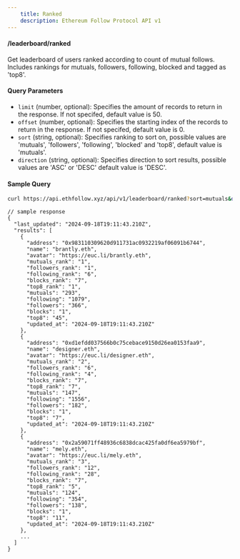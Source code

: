 ```yaml
---
    title: Ranked
    description: Ethereum Follow Protocol API v1
---
```


#### /leaderboard/ranked
Get leaderboard of users ranked according to count of mutual follows. Includes rankings for mutuals, followers, following, blocked and tagged as 'top8'. 



#### Query Parameters
- `limit` (number, optional): Specifies the amount of records to return in the response. If not specifed, default value is 50.
- `offset` (number, optional): Specifies the starting index of the records to return in the response. If not specifed, default value is 0.
- `sort` (string, optional): Specifies ranking to sort on, possible values are 'mutuals', 'followers', 'following', 'blocked' and 'top8', default value is 'mutuals'.
- `direction` (string, optional): Specifies direction to sort results, possible values are 'ASC' or 'DESC' default value is 'DESC'.

#### Sample Query
```sh
curl https://api.ethfollow.xyz/api/v1/leaderboard/ranked?sort=mutuals&direction=desc
```

```jsonc
// sample response
{
  "last_updated": "2024-09-18T19:11:43.210Z",
  "results": [
    {
      "address": "0x983110309620d911731ac0932219af06091b6744",
      "name": "brantly.eth",
      "avatar": "https://euc.li/brantly.eth",
      "mutuals_rank": "1",
      "followers_rank": "1",
      "following_rank": "6",
      "blocks_rank": "7",
      "top8_rank": "1",
      "mutuals": "293",
      "following": "1079",
      "followers": "366",
      "blocks": "1",
      "top8": "45",
      "updated_at": "2024-09-18T19:11:43.210Z"
    },
    {
      "address": "0xd1efdd037566b0c75cebace9150d26ea0153faa9",
      "name": "designer.eth",
      "avatar": "https://euc.li/designer.eth",
      "mutuals_rank": "2",
      "followers_rank": "6",
      "following_rank": "4",
      "blocks_rank": "7",
      "top8_rank": "7",
      "mutuals": "147",
      "following": "1556",
      "followers": "182",
      "blocks": "1",
      "top8": "7",
      "updated_at": "2024-09-18T19:11:43.210Z"
    },
    {
      "address": "0x2a59071ff48936c6838dcac425fa0df6ea5979bf",
      "name": "mely.eth",
      "avatar": "https://euc.li/mely.eth",
      "mutuals_rank": "3",
      "followers_rank": "12",
      "following_rank": "28",
      "blocks_rank": "7",
      "top8_rank": "5",
      "mutuals": "124",
      "following": "354",
      "followers": "138",
      "blocks": "1",
      "top8": "11",
      "updated_at": "2024-09-18T19:11:43.210Z"
    },
    ...
  ]
}
```